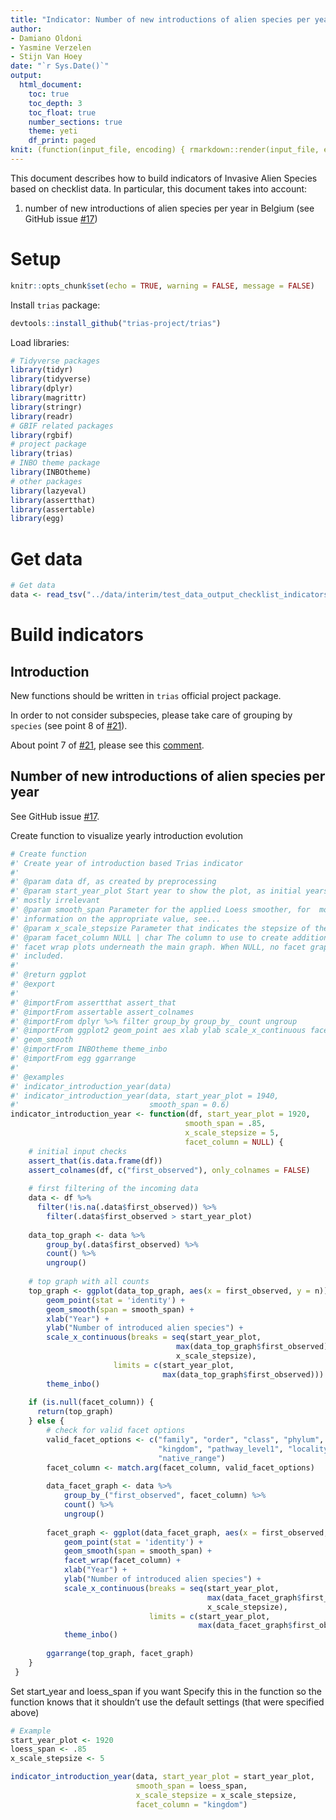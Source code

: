 ```yaml
---
title: "Indicator: Number of new introductions of alien species per year"
author:
- Damiano Oldoni
- Yasmine Verzelen
- Stijn Van Hoey
date: "`r Sys.Date()`"
output:
  html_document:
    toc: true
    toc_depth: 3
    toc_float: true
    number_sections: true
    theme: yeti
    df_print: paged
knit: (function(input_file, encoding) { rmarkdown::render(input_file, encoding = encoding, output_file = paste0("../docs/",sub(".Rmd", ".html", basename(input_file))))})
---
```


This document describes how to build indicators of Invasive Alien Species based 
on checklist data. In particular, this document takes into account:

1. number of new introductions of alien species per year in Belgium (see GitHub 
issue [#17](https://github.com/trias-project/pipeline/issues/17))

# Setup

```r
knitr::opts_chunk$set(echo = TRUE, warning = FALSE, message = FALSE)
```

Install `trias` package:

```r
devtools::install_github("trias-project/trias")
```

Load libraries:

```r
# Tidyverse packages
library(tidyr)
library(tidyverse)
library(dplyr)
library(magrittr)
library(stringr)
library(readr)
# GBIF related packages
library(rgbif)
# project package
library(trias)
# INBO theme package
library(INBOtheme)
# other packages
library(lazyeval)
library(assertthat)
library(assertable)
library(egg)
```

# Get data

```r
# Get data
data <- read_tsv("../data/interim/test_data_output_checklist_indicators.tsv")
```

# Build indicators

## Introduction

New functions should be written in `trias` official project package.

In order to not consider subspecies, please take care of grouping by `species` 
(see point 8 of [#21](https://github.com/trias-project/pipeline/issues/21)).

About point 7 of [#21](https://github.com/trias-project/pipeline/issues/21), 
please see this [comment](https://github.com/trias-project/pipeline/issues/
21#issuecomment-381164874).

## Number of new introductions of alien species per year

See GitHub issue [#17](https://github.com/trias-project/pipeline/issues/17).

Create function to visualize yearly introduction evolution

```r
# Create function
#' Create year of introduction based Trias indicator
#'
#' @param data df, as created by preprocessing
#' @param start_year_plot Start year to show the plot, as initial years are 
#' mostly irrelevant
#' @param smooth_span Parameter for the applied Loess smoother, for  more 
#' information on the appropriate value, see...
#' @param x_scale_stepsize Parameter that indicates the stepsize of the x axis
#' @param facet_column NULL | char The column to use to create additional
#' facet wrap plots underneath the main graph. When NULL, no facet graph is
#' included.
#'
#' @return ggplot
#' @export
#'
#' @importFrom assertthat assert_that
#' @importFrom assertable assert_colnames
#' @importFrom dplyr %>% filter group_by group_by_ count ungroup
#' @importFrom ggplot2 geom_point aes xlab ylab scale_x_continuous facet_wrap
#' geom_smooth
#' @importFrom INBOtheme theme_inbo
#' @importFrom egg ggarrange
#'
#' @examples
#' indicator_introduction_year(data)
#' indicator_introduction_year(data, start_year_plot = 1940, 
#'                             smooth_span = 0.6)
indicator_introduction_year <- function(df, start_year_plot = 1920,
                                       smooth_span = .85,
                                       x_scale_stepsize = 5,
                                       facet_column = NULL) {
    # initial input checks 
    assert_that(is.data.frame(df))
    assert_colnames(df, c("first_observed"), only_colnames = FALSE)
    
    # first filtering of the incoming data
    data <- df %>%
      filter(!is.na(.data$first_observed)) %>%
        filter(.data$first_observed > start_year_plot)
        
    data_top_graph <- data %>% 
        group_by(.data$first_observed) %>%
        count() %>%
        ungroup()
    
    # top graph with all counts
    top_graph <- ggplot(data_top_graph, aes(x = first_observed, y = n)) +
        geom_point(stat = 'identity') +
        geom_smooth(span = smooth_span) +
        xlab("Year") +
        ylab("Number of introduced alien species") +         
        scale_x_continuous(breaks = seq(start_year_plot, 
                                     max(data_top_graph$first_observed), 
                                     x_scale_stepsize), 
                       limits = c(start_year_plot, 
                                  max(data_top_graph$first_observed))) +
        theme_inbo()
    
    if (is.null(facet_column)) {
      return(top_graph)
    } else {
        # check for valid facet options
        valid_facet_options <- c("family", "order", "class", "phylum", 
                                 "kingdom", "pathway_level1", "locality", 
                                 "native_range")
        facet_column <- match.arg(facet_column, valid_facet_options)        
        
        data_facet_graph <- data %>% 
            group_by_("first_observed", facet_column) %>%
            count() %>%
            ungroup()
        
        facet_graph <- ggplot(data_facet_graph, aes(x = first_observed, y = n)) +
            geom_point(stat = 'identity') +
            geom_smooth(span = smooth_span) +
            facet_wrap(facet_column) +
            xlab("Year") +
            ylab("Number of introduced alien species") + 
            scale_x_continuous(breaks = seq(start_year_plot, 
                                            max(data_facet_graph$first_observed), 
                                            x_scale_stepsize), 
                               limits = c(start_year_plot, 
                                          max(data_facet_graph$first_observed))) +
            theme_inbo()
         
        ggarrange(top_graph, facet_graph)
    }
 }
```

Set start_year and loess_span if you want
Specify this in the function so the function knows that it shouldn't use the 
default settings (that were specified above)
```r
# Example
start_year_plot <- 1920
loess_span <- .85
x_scale_stepsize <- 5

indicator_introduction_year(data, start_year_plot = start_year_plot, 
                            smooth_span = loess_span,
                            x_scale_stepsize = x_scale_stepsize,
                            facet_column = "kingdom")
```



